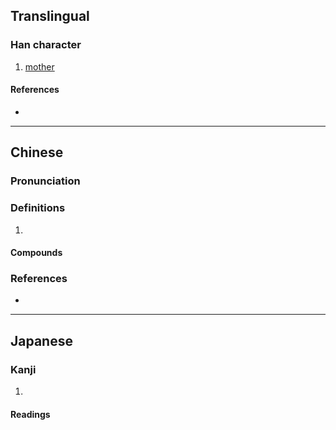 {{also|嬷}}
{{character info/new}}
==Translingual==

===Han character===
{{Han char|rn=38|rad=女|as=14|sn=17|four=40432|canj=VICI|ids=⿰女麼}}

# [[mother]]

====References====
* {{Han ref|kx=0272.270|dkj=06809|dj=0540.380|hdz=21087.140|uh=5B24|ud=23332|bh=C0A8|bd=49320}}

----

==Chinese==
{{zh-forms|s=嬷}}

===Pronunciation===
{{zh-pron
|m=mó
|c=maa1,mo1,maa4
|cat=
}}

===Definitions===
{{zh-hanzi}}

# {{zh-only|嬤嬤}}

====Compounds====
{{zh-der|嬤嬤爹|嬤嬤媽|嬤嬤|奶嬤嬤|老嬤嬤|老嬤}}

===References===
* {{R:yue:jyut.net}}

----

==Japanese==

===Kanji===
{{ja-kanji|grade=|rs=女14}}

# {{rfdef|ja|sort=女14}}

====Readings====
{{ja-readings
|goon=ま
|kanon=ば
|kun=}}